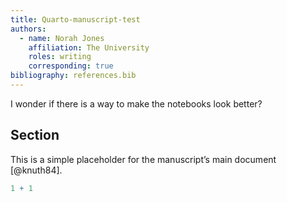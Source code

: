 ```yaml
---
title: Quarto-manuscript-test
authors:
  - name: Norah Jones
    affiliation: The University
    roles: writing
    corresponding: true
bibliography: references.bib
---
```


I wonder if there is a way to make the notebooks look better?

## Section
This is a simple placeholder for the manuscript's main document [@knuth84].

```r
1 + 1
```

